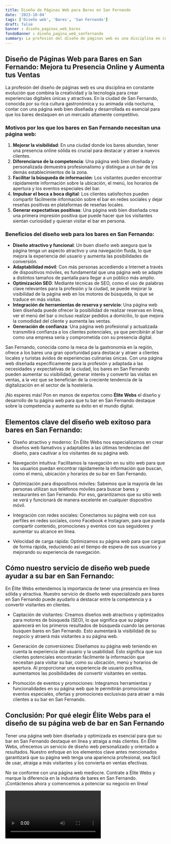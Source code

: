 ```yaml
---
title: Diseño de Páginas Web para Bares en San Fernando
date: '2023-10-04'
tags: ['Diseño web', 'Bares', 'San Fernando']
draft: false
banner : diseño_paginas_web_bares
fondoBanner : diseño_pagina_web_sanfernando
summary: La profesión del diseño de páginas web es una disciplina en constante evolución que combina la creatividad y la tecnología para crear experiencias digitales únicas y atractivas. En la ciudad de San Fernando, conocida por su rica cultura gastronómica y su animada vida nocturna, contar con una página web bien diseñada y desarrollada es esencial para que los bares destaquen en un mercado altamente competitivo.
---
```


## Diseño de Páginas Web para Bares en San Fernando: Mejora tu Presencia Online y Aumenta tus Ventas

La profesión del diseño de páginas web es una disciplina en constante evolución que combina la creatividad y la tecnología para crear experiencias digitales únicas y atractivas. En la ciudad de San Fernando, conocida por su rica cultura gastronómica y su animada vida nocturna, contar con una página web bien diseñada y desarrollada es esencial para que los bares destaquen en un mercado altamente competitivo.

### Motivos por los que los bares en San Fernando necesitan una página web:

1. **Mejorar la visibilidad**: En una ciudad donde los bares abundan, tener una presencia online sólida es crucial para destacar y atraer a nuevos clientes.
2. **Diferenciarse de la competencia**: Una página web bien diseñada y personalizada demuestra profesionalismo y distingue a un bar de los demás establecimientos de la zona.
3. **Facilitar la búsqueda de información**: Los visitantes pueden encontrar rápidamente información sobre la ubicación, el menú, los horarios de apertura y los eventos especiales del bar.
4. **Impulsar el boca a boca digital**: Los clientes satisfechos pueden compartir fácilmente información sobre el bar en redes sociales y dejar reseñas positivas en plataformas de reseñas locales.
5. **Generar expectativas positivas**: Una página web bien diseñada crea una primera impresión positiva que puede hacer que los visitantes sientan curiosidad y quieran visitar el bar en persona.

### Beneficios del diseño web para los bares en San Fernando:

- **Diseño atractivo y funcional**: Un buen diseño web asegura que la página tenga un aspecto atractivo y una navegación fluida, lo que mejora la experiencia del usuario y aumenta las posibilidades de conversión.
- **Adaptabilidad móvil**: Con más personas accediendo a Internet a través de dispositivos móviles, es fundamental que una página web se adapte a distintos tamaños de pantalla para llegar a un público más amplio.
- **Optimización SEO**: Mediante técnicas de SEO, como el uso de palabras clave relevantes para la profesión y la ciudad, se puede mejorar la visibilidad de la página web en los motores de búsqueda, lo que se traduce en más visitas.
- **Integración de herramientas de reserva y servicio**: Una página web bien diseñada puede ofrecer la posibilidad de realizar reservas en línea, ver el menú del bar o incluso realizar pedidos a domicilio, lo que mejora la comodidad del cliente y aumenta las ventas.
- **Generación de confianza**: Una página web profesional y actualizada transmitirá confianza a los clientes potenciales, ya que percibirán al bar como una empresa seria y comprometida con su presencia digital.

San Fernando, conocida como la meca de la gastronomía en la región, ofrece a los bares una gran oportunidad para destacar y atraer a clientes locales y turistas ávidos de experiencias culinarias únicas. Con una página web diseñada específicamente para la profesión y adaptada a las necesidades y expectativas de la ciudad, los bares en San Fernando pueden aumentar su visibilidad, generar interés y convertir las visitas en ventas, a la vez que se benefician de la creciente tendencia de la digitalización en el sector de la hostelería.

¡No esperes más! Pon en manos de expertos como **Élite Webs** el diseño y desarrollo de tu página web para que tu bar en San Fernando destaque sobre la competencia y aumente su éxito en el mundo digital.

<GifSeo />

<Cta />

## Elementos clave del diseño web exitoso para bares en San Fernando:

- Diseño atractivo y moderno: En Élite Webs nos especializamos en crear diseños web llamativos y adaptables a las últimas tendencias del diseño, para cautivar a los visitantes de su página web.

- Navegación intuitiva: Facilitamos la navegación en su sitio web para que los usuarios puedan encontrar rápidamente la información que buscan, como el menú, ubicación y horarios de su bar en San Fernando.

- Optimización para dispositivos móviles: Sabemos que la mayoría de las personas utilizan sus teléfonos móviles para buscar bares y restaurantes en San Fernando. Por eso, garantizamos que su sitio web se verá y funcionará de manera excelente en cualquier dispositivo móvil.

- Integración con redes sociales: Conectamos su página web con sus perfiles en redes sociales, como Facebook e Instagram, para que pueda compartir contenido, promociones y eventos con sus seguidores y aumentar su alcance en línea.

- Velocidad de carga rápida: Optimizamos su página web para que cargue de forma rápida, reduciendo así el tiempo de espera de sus usuarios y mejorando su experiencia de navegación.

## Cómo nuestro servicio de diseño web puede ayudar a su bar en San Fernando:

En Élite Webs entendemos la importancia de tener una presencia en línea sólida y atractiva. Nuestro servicio de diseño web especializado para bares en San Fernando puede ayudarlo a destacar entre la competencia y a convertir visitantes en clientes.

- Captación de visitantes: Creamos diseños web atractivos y optimizados para motores de búsqueda (SEO), lo que significa que su página aparecerá en los primeros resultados de búsqueda cuando las personas busquen bares en San Fernando. Esto aumentará la visibilidad de su negocio y atraerá más visitantes a su página web.

- Generación de conversiones: Diseñamos su página web teniendo en cuenta la experiencia del usuario y la usabilidad. Esto significa que sus clientes potenciales encontrarán fácilmente la información que necesitan para visitar su bar, como su ubicación, menú y horarios de apertura. Al proporcionar una experiencia de usuario positiva, aumentamos las posibilidades de convertir visitantes en ventas.

- Promoción de eventos y promociones: Integramos herramientas y funcionalidades en su página web que le permitirán promocionar eventos especiales, ofertas y promociones exclusivas para atraer a más clientes a su bar en San Fernando.

## Conclusión: Por qué elegir Élite Webs para el diseño de su página web de bar en San Fernando

Tener una página web bien diseñada y optimizada es esencial para que su bar en San Fernando destaque en línea y atraiga a más clientes. En Élite Webs, ofrecemos un servicio de diseño web personalizado y orientado a resultados. Nuestro enfoque en los elementos clave antes mencionados garantizará que su página web tenga una apariencia profesional, sea fácil de usar, atraiga a más visitantes y los convierta en ventas efectivas.

No se conforme con una página web mediocre. Contrate a Élite Webs y marque la diferencia en la industria de bares en San Fernando. ¡Contáctenos ahora y comencemos a potenciar su negocio en línea!

<Video />

<CtaBot job='Bares' city='San Fernando'/>

<Gmaps query='San Fernando+españa+maps' />
